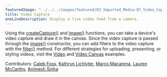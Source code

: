 ---
featuredImage: "../../../images/featured/03_Imported_Media-07_Video_Capture-thumbnail.png"
title: Video Capture
oneLineDescription: Display a live video feed from a camera.
---

Using the 
<a href="https://p5js.org/reference/#/p5/createCapture" target="_blank">createCapture()</a>
and <a href="https://p5js.org/reference/#/p5/image" target="_blank">image()</a> 
functions, you can take a device's video capture and draw it in the canvas. 
Since the video capture is passed through the
<a href="https://p5js.org/reference/#/p5/image" target="_blank">image()</a> 
constructor, you can add filters to the video capture with the 
<a href="https://p5js.org/reference/#/p5/filter" target="_blank">filter()</a> 
method. For different strategies for uploading, presenting, or styling videos, 
visit the
<a href="https://p5js.org/examples/dom-video.html" target="_blank">Video</a> and
<a href="https://p5js.org/examples/dom-video-canvas.html" target="_blank">Video Canvas</a> 
examples.

Contributors: <a href="https://github.com/calebfoss" target="_blank">Caleb Foss</a>, <a href="https://github.com/katlich112358" target="_blank">Kathryn Lichlyter</a>, <a href="https://github.com/macarena" target="_blank">Marco Macarena</a>, <a href="https://github.com/lmccart" target="_blank">Lauren McCarthy</a>, <a href="https://github.com/AnimeshSinha1309" target="_blank">Animesh Sinha</a>